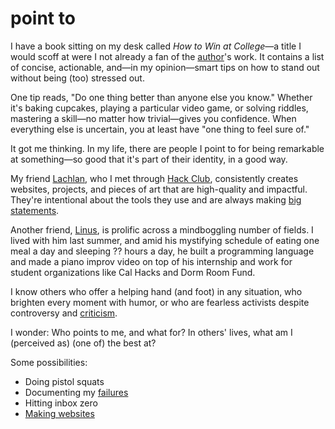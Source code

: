 
<NoteLayout>

# point to

I have a book sitting on my desk called *How to Win at College*—a title I would scoff at were I not already a fan of the <a class="external" href="https://calnewport.com" target="_blank">author</a>'s work. It contains a list of concise, actionable, and—in my opinion—smart tips on how to stand out without being (too) stressed out.

One tip reads, "Do one thing better than anyone else you know." Whether it's baking cupcakes, playing a particular video game, or solving riddles, mastering a skill—no matter how trivial—gives you confidence. When everything else is uncertain, you at least have "one thing to feel sure of."

It got me thinking. In my life, there are people I point to for being remarkable at something—so good that it's part of their identity, in a good way.

My friend <a class="external" href="https://lachlanjc.me" target="_blank">Lachlan</a>, who I met through [Hack Club](/communities), consistently creates websites, projects, and pieces of art that are high-quality and impactful. They're intentional about the tools they use and are always making <a class="external" href="https://notebook.lachlanjc.me/2019-09-24_lachlan_ultra/" target="_blank">big statements</a>.

Another friend, <a class="external" href="https://thesephist.surge.sh" target="_blank">Linus</a>, is prolific across a mindboggling number of fields. I lived with him last summer, and amid his mystifying schedule of eating one meal a day and sleeping ?? hours a day, he built a programming language and made a piano improv video on top of his internship and work for student organizations like Cal Hacks and Dorm Room Fund.

I know others who offer a helping hand (and foot) in any situation, who brighten every moment with humor, or who are fearless activists despite controversy and [criticism](/leadership).

I wonder: Who points to me, and what for? In others' lives, what am I (perceived as) (one of) the best at?

Some possibilities:
* Doing pistol squats
* Documenting my [failures](fail)
* Hitting inbox zero
* [Making websites](code)

</NoteLayout>